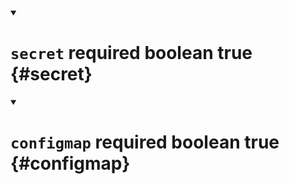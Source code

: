 


<details className="config-field" data-expandable="false" open>
<summary>

# `secret` <span className="config-field-required" data-required="false">required</span> <span className="config-field-type">boolean</span> <span className="config-field-default">true</span> <span className="config-field-enum"></span> {#secret}



</summary>



</details>



<details className="config-field" data-expandable="false" open>
<summary>

# `configmap` <span className="config-field-required" data-required="false">required</span> <span className="config-field-type">boolean</span> <span className="config-field-default">true</span> <span className="config-field-enum"></span> {#configmap}



</summary>



</details>
